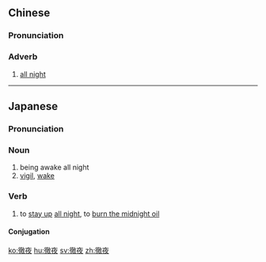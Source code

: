 {{also|彻夜}}
==Chinese==
{{zh-forms|s=彻夜}}

===Pronunciation===
{{zh-pron
|m=chèyè
|c=cit3 je6
|mn=thiat-iā
|cat=adv
}}

===Adverb===
{{zh-adv}}

# [[all night]]

----

==Japanese==
{{ja-kanjitab|てつ|や|yomi=on}}

===Pronunciation===
{{ja-pron|てつや|y=on}}

===Noun===
{{ja-noun|てつや}}

# being awake all night
# [[vigil]], [[wake]]

===Verb===
{{ja-verb-suru|tr=intrans|てつや}}

# to [[stay up]] [[all night]], to [[burn the midnight oil]]

====Conjugation====
{{ja-suru|てつや}}

[[ko:徹夜]]
[[hu:徹夜]]
[[sv:徹夜]]
[[zh:徹夜]]
